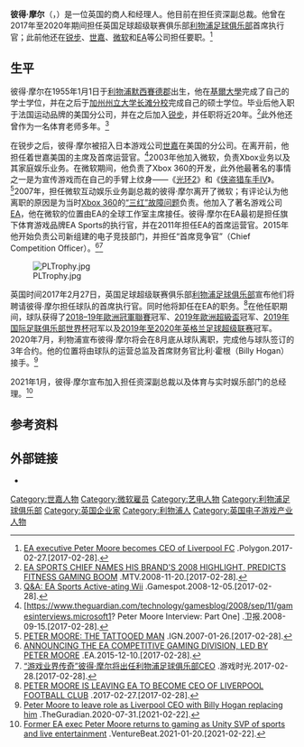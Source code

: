 {{noteTA
| G1=Games
}}
{{Infobox person
| name = 彼得·摩尔
| image = Peter Moore at Xbox Cup 2006.jpg
| caption = 彼得·摩尔在2006年
| birth_name =
| birth_date = {{birth year and age|1955|01|01}}<ref name="PM">{{cite web|url=http://www.giantbomb.com/peter-moore/3040-14816/|title=Peter Moore|website=Giant Bomb|accessdate=February 26, 2016|archive-date=2021-11-19|archive-url=https://web.archive.org/web/20211119085836/https://www.giantbomb.com/peter-moore/3040-14816/}}</ref>
| birth_place = [[英国|英国]][[利物浦|利物浦]][[默西賽德郡|默西賽德郡]]<ref name="PM" />
| nationality = {{Flagicon|UK}}
| alma_mater = [[基爾大學_(英國)|基爾大學]]<br>[[加州州立大学长滩分校|加州州立大学长滩分校]]
| occupation = {{le|Unity科技|Unity Technologies}}资深副总裁
| known_for = [[世嘉|世嘉]]美国主席、微软[[Xbox|Xbox]]执行长、<br>[[EA|EA]]首席运营官、 [[利物浦足球俱乐部|利物浦足球俱乐部]]首席执行官
}}

'''彼得·摩尔'''（{{lang-en|Peter Moore}}，{{bd|1955年|1月1日 || }}）是一位英国的商人和经理人。他目前在{{le|Unity科技|Unity Technologies}}担任资深副总裁。他曾在2017年至2020年期间担任英国足球超级联赛俱乐部[[利物浦足球俱乐部|利物浦足球俱乐部]]首席执行官；此前他还在[[锐步|锐步]]、[[世嘉|世嘉]]、[[微软|微软]]和[[EA|EA]]等公司担任要职。<ref>[http://www.polygon.com/2017/2/27/14756950/liverpool-fc-ceo-peter-moore-ea-sports EA executive Peter Moore becomes CEO of Liverpool FC] {{Wayback|url=http://www.polygon.com/2017/2/27/14756950/liverpool-fc-ceo-peter-moore-ea-sports |date=20170228002808 }}.Polygon.2017-02-27.[2017-02-28].</ref>

== 生平 ==

彼得·摩尔在1955年1月1日于[[利物浦|利物浦]][[默西賽德郡|默西賽德郡]]出生，他在[[基爾大學_(英國)|基爾大學]]完成了自己的学士学位，并在之后于[[加州州立大学长滩分校|加州州立大学长滩分校]]完成自己的硕士学位。毕业后他入职于法国运动品牌{{le|Patrick (运动用品公司)|Patrick (sportswear company)|Patrick}}的美国分公司，并在之后加入[[锐步|锐步]]，并任职将近20年。<ref>[http://www.mtv.com/news/2458141/peter-moore-names-ea-sports-highlight-predicts-fitness-boom/ EA SPORTS CHIEF NAMES HIS BRAND'S 2008 HIGHLIGHT, PREDICTS FITNESS GAMING BOOM] {{Wayback|url=http://www.mtv.com/news/2458141/peter-moore-names-ea-sports-highlight-predicts-fitness-boom/ |date=20200927083306 }}.MTV.2008-11-20.[2017-02-28].</ref>此外他还曾作为一名体育老师多年。<ref>[http://www.gamespot.com/articles/qanda-ea-sports-active-ating-wii/1100-6201028/ Q&A: EA Sports Active-ating Wii] {{Wayback|url=http://www.gamespot.com/articles/qanda-ea-sports-active-ating-wii/1100-6201028/ |date=20210305144830 }}.Gamespot.2008-12-05.[2017-02-28].</ref>

在锐步之后，彼得·摩尔被{{le|伯尼·斯图拉|Bernie Stolar}}招入日本游戏公司[[世嘉|世嘉]]在美国的分公司。在离开前，他担任着世嘉美国的主席及首席运营官。<ref>[https://www.theguardian.com/technology/gamesblog/2008/sep/11/gamesinterviews.microsoft1? Peter Moore Interview: Part One] {{Wayback|url=https://www.theguardian.com/technology/gamesblog/2008/sep/11/gamesinterviews.microsoft1 |date=20141209163957 }}.卫报.2008-09-15.[2017-02-28].</ref>2003年他加入微软，负责Xbox业务以及其家庭娱乐业务。在微软期间，他负责了Xbox 360的开发，此外他最著名的事情之一是为宣传游戏而在自己的手臂上纹身——《[[光环2|光环2]]》和《[[侠盗猎车手IV|侠盗猎车手IV]]》。<ref>[http://www.ign.com/articles/2007/01/26/peter-moore-the-tattooed-man PETER MOORE: THE TATTOOED MAN] {{Wayback|url=http://www.ign.com/articles/2007/01/26/peter-moore-the-tattooed-man |date=20210426143909 }}.IGN.2007-01-26.[2017-02-28].</ref>2007年，担任微软互动娱乐业务副总裁的彼得·摩尔离开了微软；有评论认为他离职的原因是为当时[[Xbox_360|Xbox 360]]的[[Xbox_360故障问题|“三红”故障问题]]负责。他加入了著名游戏公司[[EA|EA]]，他在微软的位置由EA的全球工作室主席{{le|唐·马特里克|Don Mattrick}}接任。彼得·摩尔在EA最初是担任旗下体育游戏品牌EA Sports的执行官，并在2011年担任EA的首席运营官。2015年他开始负责公司新组建的电子竞技部门，并担任“首席竞争官”（Chief Competition Officer）。<ref>[https://www.ea.com/news/announcing-the-ea-competitive-gaming-division-led-by-peter-moore ANNOUNCING THE EA COMPETITIVE GAMING DIVISION, LED BY PETER MOORE] {{Wayback|url=https://www.ea.com/news/announcing-the-ea-competitive-gaming-division-led-by-peter-moore |date=20180620153143 }}.EA.2015-12-10.[2017-02-28].</ref><ref>[http://www.vgtime.com/article/17355660.jhtml “游戏业界传奇”彼得·摩尔将出任利物浦足球俱乐部CEO] {{Wayback|url=http://www.vgtime.com/article/17355660.jhtml |date=20170307090708 }}.游戏时光.2017-02-28.[2017-02-28].</ref>

[[File:PLTrophy.jpg|thumb]]

英国时间2017年2月27日，英国足球超级联赛俱乐部[[利物浦足球俱乐部|利物浦足球俱乐部]]宣布他们将聘请彼得·摩尔担任球队的首席执行官。同时他将卸任在EA的职务。<ref>[http://www.ign.com/articles/2017/02/27/peter-moore-is-leaving-ea-to-become-ceo-of-liverpool-football-club PETER MOORE IS LEAVING EA TO BECOME CEO OF LIVERPOOL FOOTBALL CLUB] {{Wayback|url=http://www.ign.com/articles/2017/02/27/peter-moore-is-leaving-ea-to-become-ceo-of-liverpool-football-club |date=20220417205323 }}.2017-02-27.[2017-02-28].</ref>在他任职期间，球队获得了[[2018–19年歐洲冠軍聯賽|2018–19年歐洲冠軍聯賽]]冠军、[[2019年歐洲超級盃|2019年歐洲超級盃]]冠军、[[2019年国际足联俱乐部世界杯|2019年国际足联俱乐部世界杯]]冠军以及[[2019年至2020年英格兰足球超级联赛|2019年至2020年英格兰足球超级联赛]]冠军。2020年7月，利物浦宣布彼得·摩尔将会在8月底从球队离职，完成他与球队签订的3年合约。他的位置将由球队的运营总监及首席财务官比利·霍根（Billy Hogan）接手。<ref>[https://www.theguardian.com/football/2020/jul/31/peter-moore-to-leave-role-as-liverpool-ceo-with-billy-hogan-replacing-him Peter Moore to leave role as Liverpool CEO with Billy Hogan replacing him] {{Wayback|url=https://www.theguardian.com/football/2020/jul/31/peter-moore-to-leave-role-as-liverpool-ceo-with-billy-hogan-replacing-him |date=20210828110830 }}.TheGuradian.2020-07-31.[2021-02-22].</ref>

2021年1月，彼得·摩尔宣布加入{{le|Unity科技|Unity Technologies}}担任资深副总裁以及体育与实时娱乐部门的总经理。<ref>[https://venturebeat.com/2021/01/20/former-ea-exec-peter-moore-returns-to-gaming-as-unity-svp-of-sports-and-live-entertainment/ Former EA exec Peter Moore returns to gaming as Unity SVP of sports and live entertainment] {{Wayback|url=https://venturebeat.com/2021/01/20/former-ea-exec-peter-moore-returns-to-gaming-as-unity-svp-of-sports-and-live-entertainment/ |date=20220525084447 }}.VentureBeat.2021-01-20.[2021-02-22].</ref>

== 参考资料 ==
{{reflist}}

== 外部链接 ==
* {{Twitter|petermoorelfc}}

{{艺电}}
{{Authority control}}
{{DEFAULTSORT:Moore, Peter}}
[[Category:世嘉人物|Category:世嘉人物]]
[[Category:微软雇员|Category:微软雇员]]
[[Category:艺电人物|Category:艺电人物]]
[[Category:利物浦足球俱乐部|Category:利物浦足球俱乐部]]
[[Category:英国企业家|Category:英国企业家]]
[[Category:利物浦人|Category:利物浦人]]
[[Category:英国电子游戏产业人物|Category:英国电子游戏产业人物]]
